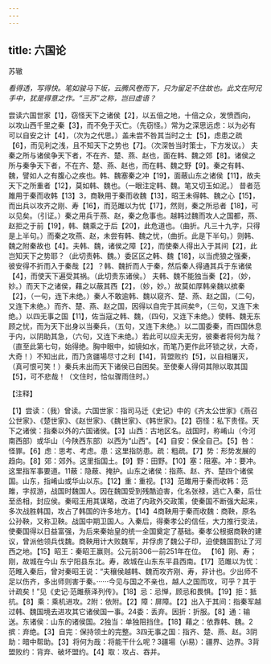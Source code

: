 ```yaml
---
---
---
```

title: 六国论
---



苏辙

*看得透，写得快。笔如骏马下坂，云腾风卷而下，只为留足不住故也。此文在阿兄手中，犹是得意之作。“三苏”之称，岂曰虚语？*

尝读六国世家【1】，窃怪天下之诸侯【2】，以五倍之地，十倍之众，发愤西向，以攻山西千里之秦【3】，而不免于灭亡。（先窃怪。）常为之深思远虑：以为必有可以自安之计【4】，（次为之代思。）盖未尝不咎其当时之士【5】，虑患之疏【6】，而见利之浅，且不知天下之势也【7】。（次深咎当时策士，下方发议。）
夫秦之所与诸侯争天下者，不在齐、楚、燕、赵也，面在韩、魏之郊【8】。诸侯之所与秦争天下者，不在齐、楚、燕、赵也，而在韩、魏之野【9】。秦之有韩、魏，譬如人之有腹心之疾也。韩、魏塞秦之冲【19】，面蔽山东之诸侯【11】，故夫天下之所重者【12】，莫如韩、魏也。（一眼注定韩、魏。笔又切玉如泥。）
昔者范雎用于秦而收韩【13】3，商鞅用于秦而收魏【13】，昭王未得韩、魏之心【15】，而出兵以攻齐之刚、寿【16】，而范雎以为忧【17】，然则，秦之所忌者【18】，可以见矣。（引证。）秦之用兵于燕、赵，秦之危事也。越韩过魏而攻人之国都，燕、赵拒之于前【19】，韩、魏乘之于后【20】，此危道也。（曲折。凡三十九字，只得是上半句。）而秦之攻燕、赵，未尝有韩、魏之忧，（曲折。此是下半句。）则韩、魏之附秦故也【4】。夫韩、魏，诸侯之障【2】，而使秦人得出入于其间【2】，此岂知天下之势耶？（此切责韩、魏。）委区区之韩、魏【18】，以当虎狼之强秦，彼安得不折而入于秦哉【2】？韩、魏折而人于秦，然后秦人得通其兵于东诸侯【4】，而使天下遍受其祸。（此切贵东诸侯。）
夫韩、魏不能独当秦【2】，（妙，妙。）而天下之诸侯，藉之以蔽其西【2】，（妙，妙。）故莫如厚韩亲魏以摈秦【2】，（一句，连下未绝。）秦人不敢逾韩、魏以窥齐、楚、燕、赵之国，（二句，又连下未绝。）而齐、楚、燕、赵之国，因得以自完于其间矣®，（三句，又连下未绝。）以四无事之国【11】，佐当寇之韩、魏，（四句，又连下未绝。）使韩、魏无东顾之忧，而为天下出身以当秦兵，（五句，又连下未绝。）以二国委秦，而四国休息于内，以阴助其急，（六句，又连下未绝。）若此可以应夫无穷，彼秦者将何为哉？（直至此第七句，始得绝。胸中眼中，如镜如水，而笔乃更作此环锁之状，大奇，大奇！）不知出此，而乃贪疆場尽寸之利【14】，背盟败约【5】，以自相屠灭，（真可恨可笑！）秦兵未出而天下诸侯已自困矣。至使秦人得伺其隙以取其国【5】，可不悲哉！（文住时，恰似骤雨住时。）

【注释】

【1】尝读：（我）曾读。六国世家：指司马迁《史记》中的《齐太公世家》《燕召公世家》、《楚世家》、《赵世家》、《魏世家》、《韩世家》。【2】窃怪：私下贵怪。天下之诸侯：指秦以外的六国诸侯。【3】山西：古地区名。战国时，称崤山（今河南西部）或华山（今陕西东部）以西为“山西”。【4】自安：保全自己。【5】咎：怪罪。【6】虑：思考、考虑。患：这里指防患。疏：粗疏。【7】势：形势发展的趋向。【8】郊：郊外。这里指国土。【9】野：田野。【10】塞：阻塞。冲：要冲。这里指军事要道。11蔽：隐蔽、掩护。山东之诸侯：指燕、赵、齐、楚四个诸侯国。山东，指崤山或华山以东。【12】重：重视。【13】范雎用于秦而收韩：范雎，字叔游，战国时魏国人。因在魏国受到残酷迫害，化名张禄，逃亡入秦，后仕至丞相，封应侯。秦昭王用其谋略，改进了内政外交政策，使秦国不断强大起来，多次战胜韩国，攻占了韩国的许多地方。【14】4商鞅用于秦而收魏：商鞅，原名公孙鞅，又称卫鞅。战国中期卫国人。入秦后，得秦孝公的信任，大力推行变法，使秦国得以日益富强，为后来秦始皇的统一全国奠定了基础。秦孝公根据商鞅的建议，曾派他领兵伐魏。商鞅用计大败魏军，并俘虏了魏公子印，迫使魏国割让了河西之地。【15】昭王：秦昭王赢则。公元前306一前251年在位。
【16】刚、寿；刚，故城在今山
东宁阳县东北。寿，故城在山东东平县西南。【17】范雎以为忧：范睢入秦后，曾对秦昭王说：“夫穰侯越韩、魏而攻齐刚、寿，非计也。少出师不足以伤齐，多出师则害于秦。······今见与国之不亲也，越人之国而攻，可乎？其于计疏矣！”见《史记·范雎蔡泽列传》。【18】忌：忌惮，顾忌和畏惧。【19】拒：抵抗。【8】乘：乘机进攻。2附：依附。【2】障：屏障。【2】出入于其间：指秦军越过韩、魏国境去进攻其它诸侯国一事。24委：丢弃。因折：折服。【8】通：输送。东诸侯：山东的诸侯国。2独当：单独阻挡住。【18】藉之：依靠韩、魏。2摈：弃绝。【3】自完：保持领土的完整。3四无事之国：指齐、楚、燕、赵。3阴助：暗中帮助。【3】将何为哉：将能干什么呢？3疆場（yì易）：疆界、边界。3背盟败约：背弃、破坏盟约。【4】取：攻占、吞并。